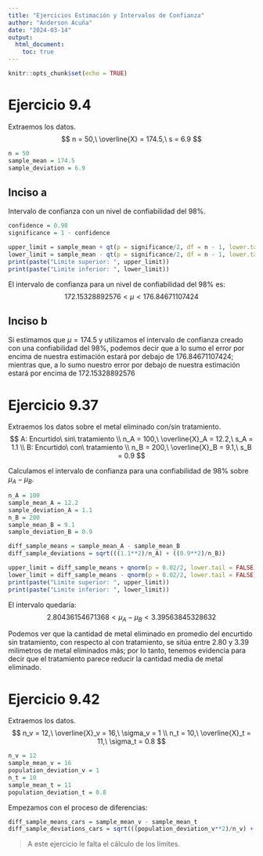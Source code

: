 ---
title: "Ejercicios Estimación y Intervalos de Confianza"
author: "Anderson Acuña"
date: "2024-03-14"
output: 
  html_document: 
    toc: true
---

```{r setup, include=FALSE}
knitr::opts_chunk$set(echo = TRUE)
```

# Ejercicio 9.4
Extraemos los datos.
$$
n = 50,\ \overline{X} = 174.5,\ s = 6.9
$$
```{r}
n = 50
sample_mean = 174.5
sample_deviation = 6.9
```

## Inciso a
Intervalo de confianza con un nivel de confiabilidad del 98%.
```{r}
confidence = 0.98
significance = 1 - confidence

upper_limit = sample_mean + qt(p = significance/2, df = n - 1, lower.tail = FALSE) * (sample_deviation / sqrt(n))
lower_limit = sample_mean - qt(p = significance/2, df = n - 1, lower.tail = FALSE) * (sample_deviation / sqrt(n))
print(paste("Limite superior: ", upper_limit))
print(paste("Limite inferior: ", lower_limit))
```

El intervalo de confianza para un nivel de confiabilidad del 98% es:
$$
172.15328892576 < \mu < 176.84671107424
$$

## Inciso b
Si estimamos que $\mu=174.5$ y utilizamos el intervalo de confianza creado con una confiabilidad del 98%, podemos decir que a lo sumo el error por encima de nuestra estimación estará por debajo de 176.84671107424; mientras que, a lo sumo nuestro error por debajo de nuestra estimación estará por encima de 172.15328892576

# Ejercicio 9.37
Extraemos los datos sobre el metal eliminado con/sin tratamiento.
$$
A: Encurtido\ sin\ tratamiento \\
n_A = 100,\ \overline{X}_A = 12.2,\ s_A = 1.1 \\
B: Encurtido\ con\ tratamiento \\
n_B = 200,\ \overline{X}_B = 9.1,\ s_B = 0.9 
$$

Calculamos el intervalo de confianza para una confiabilidad de 98% sobre $\mu_A - \mu_B$.
```{r}
n_A = 100
sample_mean_A = 12.2
sample_deviation_A = 1.1
n_B = 200
sample_mean_B = 9.1
sample_deviation_B = 0.9

diff_sample_means = sample_mean_A - sample_mean_B
diff_sample_deviations = sqrt(((1.1**2)/n_A) + ((0.9**2)/n_B))

upper_limit = diff_sample_means + qnorm(p = 0.02/2, lower.tail = FALSE) * diff_sample_deviations
lower_limit = diff_sample_means - qnorm(p = 0.02/2, lower.tail = FALSE) * diff_sample_deviations
print(paste("Limite superior: ", upper_limit))
print(paste("Limite inferior: ", lower_limit))
```

El intervalo quedaría:
$$
2.80436154671368 < \mu_A - \mu_B < 3.39563845328632
$$

Podemos ver que la cantidad de metal eliminado en promedio del encurtido sin tratamiento, con respecto al con tratamiento, se sitúa entre 2.80 y 3.39 milimetros de metal eliminados más; por lo tanto, tenemos evidencia para decir que el tratamiento parece reducir la cantidad media de metal eliminado.

# Ejercicio 9.42
Extraemos los datos.
$$
n_v = 12,\ \overline{X}_v = 16,\ \sigma_v = 1 \\
n_t = 10,\ \overline{X}_t = 11,\ \sigma_t = 0.8
$$

```{r}
n_v = 12
sample_mean_v = 16
population_deviation_v = 1
n_t = 10
sample_mean_t = 11
population_deviation_t = 0.8
```

Empezamos con el proceso de diferencias:
```{r}
diff_sample_means_cars = sample_mean_v - sample_mean_t
diff_sample_deviations_cars = sqrt(((population_deviation_v**2)/n_v) + ((population_deviation_t**2)/n_t))

```

> A este ejercicio le falta el cálculo de los límites.